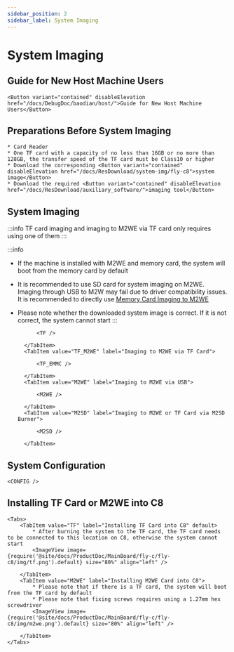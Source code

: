 ```yaml
---
sidebar_position: 2
sidebar_label: System Imaging
---
```







# System Imaging

## Guide for New Host Machine Users

    <Button variant="contained" disableElevation href="/docs/DebugDoc/baodian/host/">Guide for New Host Machine Users</Button>

## Preparations Before System Imaging

    * Card Reader
    * One TF card with a capacity of no less than 16GB or no more than 128GB, the transfer speed of the TF card must be Class10 or higher
    * Download the corresponding <Button variant="contained" disableElevation href="/docs/ResDownload/system-img/fly-c8">system image</Button>
    * Download the required <Button variant="contained" disableElevation href="/docs/ResDownload/auxiliary_software/">imaging tool</Button>

## System Imaging

:::info
TF card imaging and imaging to M2WE via TF card only requires using one of them
:::

:::info
* If the machine is installed with M2WE and memory card, the system will boot from the memory card by default
* It is recommended to use SD card for system imaging on M2WE. Imaging through USB to M2W may fail due to driver compatibility issues. It is recommended to directly use [Memory Card Imaging to M2WE](https://mellow-next.klipper.cn/docs/ProductDoc/SBC/fly-pi-v2/fly-os)
* Please note whether the downloaded system image is correct. If it is not correct, the system cannot start
:::

    <Tabs>
        <TabItem value="TF" label="Imaging to TF Card" default>
            
            <TF />
            
        </TabItem>
        <TabItem value="TF_M2WE" label="Imaging to M2WE via TF Card">
            
            <TF_EMMC />

        </TabItem>
        <TabItem value="M2WE" label="Imaging to M2WE via USB">
            
            <M2WE />

        </TabItem>
        <TabItem value="M2SD" label="Imaging to M2WE or TF Card via M2SD Burner">
            
            <M2SD />

        </TabItem>
    </Tabs>

## System Configuration

    <CONFIG />

## Installing TF Card or M2WE into C8

    <Tabs>
        <TabItem value="TF" label="Installing TF Card into C8" default>
            * After burning the system to the TF card, the TF card needs to be connected to this location on C8, otherwise the system cannot start
            <ImageView image={require('@site/docs/ProductDoc/MainBoard/fly-c/fly-c8/img/tf.png').default} size="80%" align="left" />  

        </TabItem>
        <TabItem value="M2WE" label="Installing M2WE Card into C8">
            * Please note that if there is a TF card, the system will boot from the TF card by default
            * Please note that fixing screws requires using a 1.27mm hex screwdriver
            <ImageView image={require('@site/docs/ProductDoc/MainBoard/fly-c/fly-c8/img/m2we.png').default} size="80%" align="left" />  

        </TabItem>
    </Tabs>